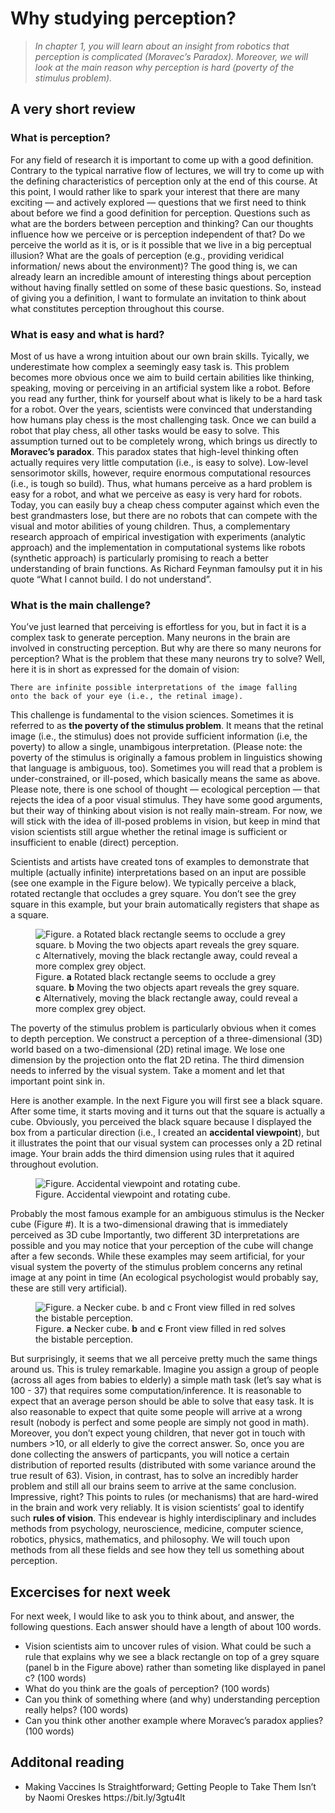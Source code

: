 # Why studying perception?

>*In chapter 1, you will learn about an insight from robotics that perception is complicated (Moravec's Paradox). Moreover, we will look at the main reason why perception is hard (poverty of the stimulus problem).*
   
## A very short review   

### What is perception?
For any field of research it is important to come up with a good definition. Contrary to the typical narrative flow of lectures, we will try to come up with the defining characteristics of perception only at the end of this course. At this point, I would rather like to spark your interest that there are many exciting — and actively explored — questions that we first need to think about before we find a good definition for perception. Questions such as what are the borders between perception and thinking? Can our thoughts influence how we perceive or is perception independent of that? Do we perceive the world as it is, or is it possible that we live in a big perceptual illusion? What are the goals of perception (e.g., providing veridical information/ news about the environment)? The good thing is, we can already learn an incredible amount of interesting things about perception without having finally settled on some of these basic questions. So, instead of giving you a definition, I want to formulate an invitation to think about what constitutes perception throughout this course.

### What is easy and what is hard?
Most of us have a wrong intuition about our own brain skills. Tyically, we underestimate how complex a seemingly easy task is. This problem becomes more obvious once we aim to build certain abilities like thinking, speaking, moving or perceiving in an artificial system like a robot. Before you read any further, think for yourself about what is likely to be a hard task for a robot. Over the years, scientists were convinced that understanding how humans play chess is the most challenging task. Once we can build a robot that play chess, all other tasks would be easy to solve. This assumption turned out to be completely wrong, which brings us directly to **Moravec's paradox**. This paradox states that high-level thinking often actually requires very little computation (i.e., is easy to solve). Low-level sensorimotor skills, however, require enormous computational resources (i.e., is tough so build). Thus, what humans perceive as a hard problem is easy for a robot, and what we perceive as easy is very hard for robots. Today, you can easily buy a cheap chess computer against which even the best grandmasters lose, but there are no robots that can compete with the visual and motor abilities of young children. Thus, a complementary research approach of empirical investigation with experiments (analytic approach) and the implementation in computational systems like robots (synthetic approach) is particularly promising to reach a better understanding of brain functions. As Richard Feynman famoulsy put it in his quote "What I cannot build. I do not understand". 

### What is the main challenge?
You've just learned that perceiving is effortless for you, but in fact it is a complex task to generate perception. Many neurons in the brain are involved in constructing perception. But why are there so many neurons for perception? What is the problem that these many neurons try to solve? Well, here it is in short as expressed for the domain of vision:

```
There are infinite possible interpretations of the image falling   
onto the back of your eye (i.e., the retinal image).
```

This challenge is fundamental to the vision sciences. Sometimes it is referred to as **the poverty of the stimulus problem**. It means that the retinal image (i.e., the stimulus) does not provide sufficient information (i.e, the poverty) to allow a single, unambigous interpretation. (Please note: the poverty of the stimulus is originally a famous problem in linguistics showing that language is ambiguous, too). Sometimes you will read that a problem is under-constrained, or ill-posed, which basically means the same as above. Please note, there is one school of thought — ecological perception — that rejects the idea of a poor visual stimulus. They have some good arguments, but their way of thinking about vision is not really main-stream. For now, we will stick with the idea of ill-posed problems in vision, but keep in mind that vision scientists still argue whether the retinal image is sufficient or insufficient to enable (direct) perception.

Scientists and artists have created tons of examples to demonstrate that multiple (actually infinite) interpretations based on an input are possible (see one example in the Figure below). We typically perceive a black, rotated rectangle that occludes a grey square. You don't see the grey square in this example, but your brain automatically registers that shape as a square.

![Figure. **a** Rotated black rectangle seems to occlude a grey square. **b** Moving the two objects apart reveals the grey square. **c** Alternatively, moving the black rectangle away, could reveal a more complex grey object.](ch2_images/p_1_1.png)

The poverty of the stimulus problem is particularly obvious when it comes to depth perception. We construct a perception of a three-dimensional (3D) world based on a two-dimensional (2D) retinal image. We lose one dimension by the projection onto the flat 2D retina. The third dimension needs to inferred by the visual system. Take a moment and let that important point sink in. 

Here is another example. In the next Figure you will first see a black square. After some time, it starts moving and it turns out that the square is actually a cube. Obviously, you perceived the black square because I displayed the box from a particular direction (i.e., I created an **accidental viewpoint**), but it illustrates the point that our visual system can processes only a 2D retinal image. Your brain adds the third dimension using rules that it aquired throughout evolution. 

![Figure. Accidental viewpoint and rotating cube.](ch2_images/p_1_4.gif)

Probably the most famous example for an ambiguous stimulus is the Necker cube (Figure #). It is a two-dimensional drawing that is immediately perceived as 3D cube Importantly, two different 3D interpretations are possible and you may notice that your perception of the cube will change after a few seconds. While these examples may seem artificial, for your visual system the poverty of the stimulus problem concerns any retinal image at any point in time (An ecological psychologist would probably say, these are still very artificial).

![Figure. **a** Necker cube. **b** and **c** Front view filled in red solves the bistable perception.](ch2_images/p_1_5.png)

But surprisingly, it seems that we all perceive pretty much the same things around us. This is truley remarkable. Imagine you assign a group of people (across all ages from babies to elderly) a simple math task (let's say what is 100 - 37) that requires some computation/inference. It is reasonable to expect that an average person should be able to solve that easy task. It is also reasonable to expect that quite some people will arrive at a wrong result (nobody is perfect and some people are simply not good in math). Moreover, you don't expect young children, that never got in touch with numbers >10, or all elderly to give the correct answer. So, once you are done collecting the answers of particpants, you will notice a certain distribution of reported results (distributed with some variance around the true result of 63). Vision, in contrast, has to solve an incredibly harder problem and still all our brains seem to arrive at the same conclusion. Impressive, right? This points to rules (or mechanisms) that are hard-wired in the brain and work very reliably. It is vision scientists' goal to identify such **rules of vision**. This endevear is highly interdisciplinary and includes methods from psychology, neuroscience, medicine, computer science, robotics, physics, mathematics, and philosophy. We will touch upon methods from all these fields and see how they tell us something about perception.

## Excercises for next week
For next week, I would like to ask you to think about, and answer, the following questions. Each answer should have a length of about 100 words.

- Vision scientists aim to uncover rules of vision. What could be such a rule that explains why we see a black rectangle on top of a grey square (panel b in the Figure above) rather than someting like displayed in panel c?  (100 words)
- What do you think are the goals of perception? (100 words)
- Can you think of something where (and why) understanding perception really helps? (100 words)
- Can you think other another example where Moravec's paradox applies? (100 words)

## Additonal reading
- Making Vaccines Is Straightforward; Getting People to Take Them Isn’t by Naomi Oreskes 
https://bit.ly/3gtu4lt